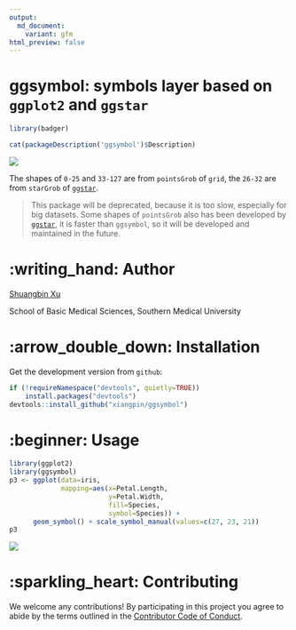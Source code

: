 ```yaml
---
output: 
  md_document:
    variant: gfm
html_preview: false
---
```


<!-- README.md is generated from README.Rmd. Please edit that file -->

# ggsymbol: symbols layer based on `ggplot2` and `ggstar`

```r
library(badger)
```

<!-- <img src="https://github.com/xiangpin/ggsymbol/blob/master/inst/extdata/ggsymbol.png" height="200" align="right" /> -->

<!-- [![CRAN_Status_Badge](https://www.r-pkg.org/badges/version/ggsymbol?color=blue)](https://cran.r-project.org/package=ggsymbol) -->
<!-- r badge_devel("xiangpin/ggsymbol", "blue") -->
<!-- [![](https://cranlogs.r-pkg.org/badges/grand-total/ggsymbol?color=blue)](https://cran.r-project.org/package=ggsymbol) -->
<!-- [![](https://cranlogs.r-pkg.org/badges/ggsymbol?color=blue)](https://cranlogs.r-pkg.org/downloads/total/last-month/ggsymbol) -->
<!-- [![](https://cranlogs.r-pkg.org/badges/last-week/ggsymbol?color=blue)](https://cranlogs.r-pkg.org/downloads/total/last-week/ggsymbol) -->

```r
cat(packageDescription('ggsymbol')$Description)
```

![](./inst/extdata/symbols.png) 

The shapes of `0-25` and `33-127` are from `pointsGrob` of `grid`, the `26-32` are from `starGrob` of [`ggstar`](https://github.com/xiangpin/ggstar).

> This package will be deprecated, because it is too slow, especially for big datasets. Some shapes of `pointsGrob` also has been developed by [`ggstar`](https://github.com/xiangpin/ggstar), it is faster than `ggsymbol`, so it will be developed and maintained in the future.

# :writing_hand: Author

[Shuangbin Xu](https://github.com/xiangpin)

School of Basic Medical Sciences, Southern Medical University

# :arrow_double_down: Installation

<!-- Get the released version from [CRAN](https://mirrors.aliyun.com/CRAN/web/packages/ggsymbol/index.html): -->

<!-- install.packages("ggsymbol") -->

Get the development version from `github`:

```r
if (!requireNamespace("devtools", quietly=TRUE))
    install.packages("devtools")
devtools::install_github("xiangpin/ggsymbol")
```

# :beginner: Usage

```r
library(ggplot2)
library(ggsymbol)
p3 <- ggplot(data=iris,
             mapping=aes(x=Petal.Length,
                         y=Petal.Width,
                         fill=Species,
                         symbol=Species)) +
      geom_symbol() + scale_symbol_manual(values=c(27, 23, 21))
p3
```

![](./inst/extdata/fig1.png)

<!-- # :book: Vignette -->

<!-- For more details, please refer to the [online vignette](https://mirrors.aliyun.com/CRAN/web/packages/ggsymbol/vignettes/ggsymbol.html) -->

<!-- If you have installed it, you can also view the vignette on local. -->

<!-- browseVignettes("ggsymbol") -->

# :sparkling_heart: Contributing

We welcome any contributions! By participating in this project you agree to abide
by the terms outlined in the [Contributor Code of Conduct](CONDUCT.md).

